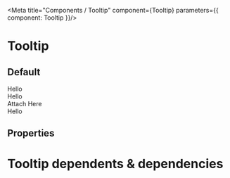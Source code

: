 

<Meta title="Components / Tooltip" component={Tooltip} parameters={{ component: Tooltip }}/>

# Tooltip

## Default
<Preview>
    <div style={{fontSize: 'inherit', position:'relative', top: 10+'px', margin: 10+'px',}}>
    <Tooltip content={"Hello World"}>
        Hello
    </Tooltip>
    </div>
</Preview>

<Preview>
    <div style={{fontSize: 'inherit', position:'relative', top: 10+'px', margin: 10+'px',}}>
    <Tooltip targetElementId="attachHere" content={"Hello World"}>
        Hello
    </Tooltip>
    </div>
    <div style={{fontSize: 'inherit', position: 'relative', width: 'fit-content'}} id="attachHere">Attach Here</div>
</Preview>


<Preview>
    <div style={{fontSize: 'inherit', position:'relative', top: 10+'px', margin: 10+'px',}}>
    <Tooltip targetElementId="body" content={"Hello World"}>
        Hello
    </Tooltip>
    </div>
</Preview>


## Properties

<Props of={Tooltip} />

# Tooltip dependents & dependencies
<DependenciesTable titleDependencies='Dependencies' titleDependents='Dependents' of={Tooltip} />
